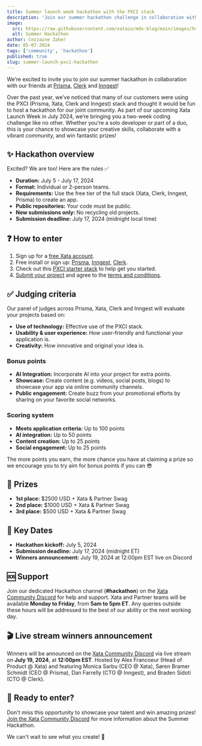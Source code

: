 ```yaml
---
title: Summer launch week hackathon with the PXCI stack
description: 'Join our summer hackathon challenge in collaboration with Prisma, Clerk and Inngest to win some amazing prizes!'
image:
  src: https://raw.githubusercontent.com/xataio/mdx-blog/main/images/holiday-hackathon.png
  alt: Summer Hackathon
author: Cezzaine Zaher
date: 05-07-2024
tags: ['community', 'hackathon']
published: true
slug: summer-launch-pxci-hackathon
---
```


We’re excited to invite you to join our summer hackathon in collaboration with our friends at [Prisma](https://www.prisma.io/), [Clerk](https://clerk.com/) and [Inngest](https://www.inngest.com/)!

Over the past year, we’ve noticed that many of our customers were using the PXCI (Prisma, Xata, Clerk and Inngest) stack and thought it would be fun to host a hackathon for our joint community. As part of our upcoming Xata Launch Week in July 2024, we’re bringing you a two-week coding challenge like no other. Whether you're a solo developer or part of a duo, this is your chance to showcase your creative skills, collaborate with a vibrant community, and win fantastic prizes!

## ✨ Hackathon overview

Excited? We are too! Here are the rules ✅

- **Duration:** July 5 - July 17, 2024
- **Format:** Individual or 2-person teams.
- **Requirements:** Use the free tier of the full stack (Xata, Clerk, Inngest, Prisma) to create an app.
- **Public repositories:** Your code must be public.
- **New submissions only:** No recycling old projects.
- **Submission deadline:** July 17, 2024 (midnight local time)

## ❓ How to enter

1. Sign up for a [free Xata account](https://app.xata.io/signin?mode=signup).
1. Free install or sign up: [Prisma](https://www.prisma.io/orm), [Inngest](https://app.inngest.com/sign-up), [Clerk](https://dashboard.clerk.com/sign-up).
1. Check out this [PXCI starter stack](https://github.com/inngest/next-pxci-starter) to help get you started.
1. [Submit your project](https://5i8caik7lja.typeform.com/to/tWtK3ZlG) and agree to the [terms and conditions](https://docs.google.com/document/d/1VQCbns0abAt5jBi1e2zf11PMfDMA3MgZw4CjiNkYDUY/edit).

## ✅ Judging criteria

Our panel of judges across Prisma, Xata, Clerk and Inngest will evaluate your projects based on:

- **Use of technology:** Effective use of the PXCI stack.
- **Usability & user experience:** How user-friendly and functional your application is.
- **Creativity:** How innovative and original your idea is.

### Bonus points

- **AI Integration:** Incorporate AI into your project for extra points.
- **Showcase:** Create content (e.g. videos, social posts, blogs) to showcase your app via online community channels.
- **Public engagement:** Create buzz from your promotional efforts by sharing on your favorite social networks.

### Scoring system

- **Meets application criteria:** Up to 100 points
- **AI integration:** Up to 50 points
- **Content creation:** Up to 25 points
- **Social engagement:** Up to 25 points

The more points you earn, the more chance you have at claiming a prize so we encourage you to try aim for bonus points if you can 😎

## 🎉 Prizes

- **1st place:** $2500 USD + Xata & Partner Swag
- **2nd place:** $1000 USD + Xata & Partner Swag
- **3rd place:** $500 USD + Xata & Partner Swag

## 📅 Key Dates

- **Hackathon kickoff:** July 5, 2024
- **Submission deadline:** July 17, 2024 (midnight ET)
- **Winners announcement:** July 19, 2024 at 12:00pm EST live on Discord

## 🆘 Support

Join our dedicated Hackathon channel (**#hackathon**) on the [Xata Community Discord](https://xata.io/discord) for help and support. Xata and Partner teams will be available **Monday to Friday**, from **5am to 5pm ET**. Any queries outside these hours will be addressed to the best of our ability or the next working day.

## 🎬 Live stream winners announcement

Winners will be announced on the [Xata Community Discord](https://xata.io/discord) via live stream on **July 19, 2024**, at **12:00pm EST**. Hosted by Alex Francoeur (Head of Product @ Xata) and featuring Monica Sarbu (CEO @ Xata), Søren Bramer Schmidt (CEO @ Prisma), Dan Farrelly (CTO @ Inngest), and Braden Sidoti (CTO @ Clerk).

## 🚀 Ready to enter?

Don't miss this opportunity to showcase your talent and win amazing prizes! [Join the Xata Community Discord](https://xata.io/discord) for more information about the Summer Hackathon.

We can't wait to see what you create! 🦋
